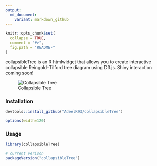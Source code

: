 ```yaml
---
output:
  md_document:
    variant: markdown_github
---
```


<!-- README.md is generated from README.Rmd. Please edit that file -->

```r
knitr::opts_chunk$set(
  collapse = TRUE,
  comment = "#>",
  fig.path = "README-"
)
```

collapsibleTree is an R htmlwidget that allows you to create interactive collapsible Reingold–Tilford tree diagram using D3.js. Shiny interaction coming soon!


![Collapsible Tree](tree.png "Collapsible Tree")

### Installation

```r
devtools::install_github("AdeelK93/collapsibleTree")
```

```r
options(width=120)
```

### Usage

```r
library(collapsibleTree)

# current verison
packageVersion("collapsibleTree")
```
